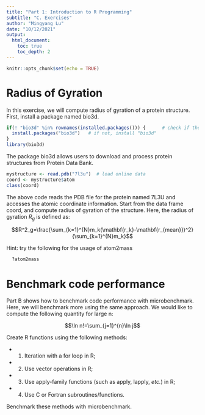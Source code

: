 ```yaml
---
title: "Part 1: Introduction to R Programming"
subtitle: "C. Exercises"
author: "Mingyang Lu"
date: "10/12/2021"
output: 
  html_document:
    toc: true
    toc_depth: 2
---
```


```r
knitr::opts_chunk$set(echo = TRUE)
```

# Radius of Gyration
In this exercise, we will compute radius of gyration of a protein structure. First, install a package named bio3d.  
```r
if(! "bio3d" %in% rownames(installed.packages())) {      # check if the package exists
  install.packages("bio3d")   # if not, install "bio3d"
}
library(bio3d)
```
The package bio3d allows users to download and process protein structures from Protein Data Bank.
```r
mystructure <- read.pdb("7l3u")  # load online data
coord <- mystructure$atom
class(coord)
```
The above code reads the PDB file for the protein named 7L3U and accesses the atomic coordinate information. Start from the data frame coord, and compute radius of gyration of the structure.
Here, the radius of gyration $R_g$ is defined as:

$$R^2_g=\frac{\sum_{k=1}^{N}m_k(\mathbf{r_k}-\mathbf{r_{mean}})^2}{\sum_{k=1}^{N}m_k}$$

Hint: try the following for the usage of atom2mass
```r
  ?atom2mass
```

# Benchmark code performance
Part B shows how to benchmark code performance with microbenchmark. Here, we will benchmark more using the same approach. We would like to compute the following quantity for large n:

$$\ln n!=\sum_{j=1}^{n}\ln j$$

Create R functions using the following methods: 

* (1) Iteration with a for loop in R; 
* (2) Use vector operations in R; 
* (3) Use apply-family functions (such as apply, lapply, *etc.*) in R; 
* (4) Use C or Fortran subroutines/functions. 

Benchmark these methods with microbenchmark.
